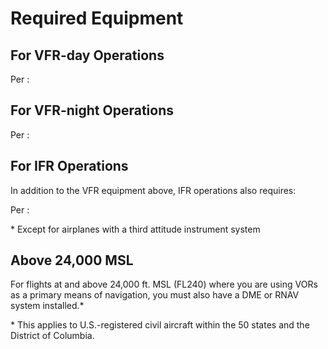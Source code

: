 

# Required Equipment

## For VFR-day Operations

Per <Reg part="91.205(b)" />:

<Acronym>
    <AcronymRow letter="A" title={'Altimeter'} notes="" />
    <AcronymRow letter="T" title={'Tachometer'} notes="" />
    <AcronymRow
        letter="O"
        title={'Oil temperature gauge'}
        notes="For each engine"
    />
    <AcronymRow letter="M" title={'Manifold pressure gauge'} notes="" />
    <AcronymRow letter="A" title={'Airspeed Indicator'} notes="" />
    <AcronymRow
        letter="T"
        title={'Temperature Gauge'}
        notes="For each liquid-cooled engine"
    />
    <AcronymRow
        letter="O"
        title={'Oil pressure gauge'}
        notes="For each engine"
    />
    <AcronymRow letter="F" title={'Fuel gauge'} notes="" />
    <AcronymRow letter="L" title={'Landing gear position indicator'} notes="" />
    <AcronymRow
        letter="A"
        title={'Anti-collision light system'}
        notes="If certified after March 11, 1996"
    />
    <AcronymRow letter="M" title={'Magnetic Compass'} notes="" />
    <AcronymRow letter="E" title={'ELT'} notes="" />
    <AcronymRow letter="S" title={'Seatbelts'} notes="" />
</Acronym>

## For VFR-night Operations

Per <Reg part="91.205(c)" />:

<Acronym>
    <AcronymRow
        letter="F"
        title={'Fuses'}
        notes="One spare set, or three fuses of each kind"
    />
    <AcronymRow letter="L" title={'Landing light'} notes="If flow for hire" />
    <AcronymRow letter="A" title={'Anti-collision light system'} notes="" />
    <AcronymRow letter="P" title={'Position lights'} notes="" />
    <AcronymRow
        letter="S"
        title={'Source of electrical power'}
        notes="Usually alternator or generator"
    />
</Acronym>

## For IFR Operations

In addition to the VFR equipment above, IFR operations also requires:

Per <Reg part="91.205(d)" />:

<Acronym>
    <AcronymRow
        letter="G"
        title={'Generator or alternator'}
        notes=" (a source of power)"
        notes=""
    />
    <AcronymRow
        letter="R"
        title={'Radio and navigation equipment'}
        notes="Suitable to the route flown"
    />
    <AcronymRow letter="A" title={'Altimeter (sensitive)'} notes="" />
    <AcronymRow letter="B" title={'Ball'} notes="Slip/skid indicator" />
    <AcronymRow
        letter="C"
        title={'Clock'}
        notes="Displaying hours, minutes, and seconds with a sweep-second pointer or digital presentation"
    />
    <AcronymRow letter="A" title={'Attitude Indicator (A.I.)'} notes="" />
    <AcronymRow
        letter="R"
        title={'Rate-of-turn indicator'}
        notes="Often part of the turn coordinator*"
    />
    <AcronymRow letter="D" title={'Directional Gyro (Heading Indicator)'} />
</Acronym>

\* Except for airplanes with a third attitude instrument system

## Above 24,000 MSL

For flights at and above 24,000 ft. MSL (FL240) where you are using VORs as a
primary means of navigation, you must also have a DME or RNAV system
installed.\*

<Reg part="91.205" />

<Footnotes>
    * This applies to U.S.-registered civil aircraft within the 50 states and
    the District of Columbia.
</Footnotes>
